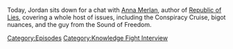 {{DEFAULTSORT:
    #_EPISODE_0865:Chatting with Anna Merlan
}}{{Episode
    | title           = Chatting with Anna Merlan
    | caption         = Listen to this episode on [https://knowledgefight.libsyn.com/865-chatting-with-anna-merlan Libsyn], Read the [[Transcript/865: Chatting with Anna Merlan|Unofficial Transcript]], View discussion on [https://reddit.com/17l8l07 Reddit]
    | episodeNumber   = 865
    | length          = 01:10:16
    | airDate         = November 1, 2023
    | episodeType     = [[:Category:Knowledge Fight Interview|Knowledge Fight Interview]]
    | appearance      = [[Anna Merlan]]
    | previousEpisode = [[864: October 25, 2023]]
    | nextEpisode     = [[866: November 1, 2023]]
}}

{{Stub}}

Today, Jordan sits down for a chat with [https://bsky.app/profile/annamerlan.bsky.social Anna Merlan], author of [https://www.amazon.com/Republic-Lies-Conspiracy-Theorists-Surprising/dp/1250159059 Republic of Lies], covering a whole host of issues, including the Conspiracy Cruise, bigot nuances, and the guy from the Sound of Freedom.

[[Category:Episodes]]
[[Category:Knowledge Fight Interview]]
